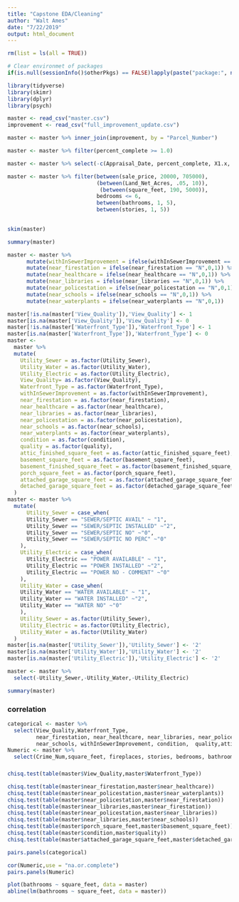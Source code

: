 ```yaml
---
title: "Capstone EDA/Cleaning"
author: "Walt Ames"
date: "7/22/2019"
output: html_document
---
```



```r

rm(list = ls(all = TRUE)) 

# Clear environmet of packages
if(is.null(sessionInfo()$otherPkgs) == FALSE)lapply(paste("package:", names(sessionInfo()$otherPkgs), sep=""), detach, character.only = TRUE, unload = TRUE)
```

```r
library(tidyverse)
library(skimr)
library(dplyr)
library(psych)
```

```r
master <- read_csv("master.csv")
improvement <- read_csv("full_improvement_update.csv")
```

```r
master <- master %>% inner_join(improvement, by = "Parcel_Number")
```


```r
master <- master %>% filter(percent_complete >= 1.0)
```

```r
master <- master %>% select(-c(Appraisal_Date, percent_complete, X1.x, X1.y, row_num))
```

```r
master <- master %>% filter(between(sale_price, 20000, 705000),
                            (between(Land_Net_Acres, .05, 10)),
                             (between(square_feet, 190, 5000)),
                            bedrooms <= 6,
                            between(bathrooms, 1, 5),
                            between(stories, 1, 5))
                          
```


```r
skim(master)
```

```r
summary(master)
```

```r
master <- master %>%
      mutate(withInSewerImprovement = ifelse(withInSewerImprovement == "N",0,1)) %>%
      mutate(near_firestation = ifelse(near_firestation == "N",0,1)) %>%
      mutate(near_healthcare = ifelse(near_healthcare == "N",0,1)) %>%
      mutate(near_libraries = ifelse(near_libraries == "N",0,1)) %>%
      mutate(near_policestation = ifelse(near_policestation == "N",0,1)) %>%
      mutate(near_schools = ifelse(near_schools == "N",0,1)) %>%
      mutate(near_waterplants = ifelse(near_waterplants == "N",0,1))
```



```r
master[!is.na(master['View_Quality']),'View_Quality'] <- 1
master[is.na(master['View_Quality']),'View_Quality'] <- 0
master[!is.na(master['Waterfront_Type']),'Waterfront_Type'] <- 1
master[is.na(master['Waterfront_Type']),'Waterfront_Type'] <- 0
master <- 
  master %>%
  mutate(
    Utility_Sewer = as.factor(Utility_Sewer),
    Utility_Water = as.factor(Utility_Water),
    Utility_Electric = as.factor(Utility_Electric),
    View_Quality= as.factor(View_Quality),
    Waterfront_Type = as.factor(Waterfront_Type),
    withInSewerImprovement = as.factor(withInSewerImprovement),
    near_firestation = as.factor(near_firestation),
    near_healthcare = as.factor(near_healthcare),
    near_libraries = as.factor(near_libraries),
    near_policestation = as.factor(near_policestation),
    near_schools = as.factor(near_schools),
    near_waterplants = as.factor(near_waterplants),
    condition = as.factor(condition),
    quality = as.factor(quality),
    attic_finished_square_feet = as.factor(attic_finished_square_feet),
    basement_square_feet = as.factor(basement_square_feet),
    basement_finished_square_feet = as.factor(basement_finished_square_feet),
    porch_square_feet = as.factor(porch_square_feet),
    attached_garage_square_feet = as.factor(attached_garage_square_feet),
    detached_garage_square_feet = as.factor(detached_garage_square_feet)
  )
master <- master %>%
  mutate(
      Utility_Sewer = case_when(
      Utility_Sewer == "SEWER/SEPTIC AVAIL" ~ "1",
      Utility_Sewer == "SEWER/SEPTIC INSTALLED" ~"2",
      Utility_Sewer == "SEWER/SEPTIC NO" ~"0",
      Utility_Sewer == "SEWER/SEPTIC NO PERC" ~"0"
    ),
    Utility_Electric = case_when(
      Utility_Electric == "POWER AVAILABLE" ~ "1",
      Utility_Electric == "POWER INSTALLED" ~"2",
      Utility_Electric == "POWER NO - COMMENT" ~"0"
    ),
    Utility_Water = case_when(
    Utility_Water == "WATER AVAILABLE" ~ "1",
    Utility_Water == "WATER INSTALLED" ~"2",
    Utility_Water == "WATER NO" ~"0"
    ),
    Utility_Sewer = as.factor(Utility_Sewer),
    Utility_Electric = as.factor(Utility_Electric),
    Utility_Water = as.factor(Utility_Water)
  )
master[is.na(master['Utility_Sewer']),'Utility_Sewer'] <- '2'
master[is.na(master['Utility_Water']),'Utility_Water'] <- '2'
master[is.na(master['Utility_Electric']),'Utility_Electric'] <- '2'
```

```r
master <- master %>%
  select(-Utility_Sewer,-Utility_Water,-Utility_Electric)
```

```r
summary(master)
```
### correlation 

```r

categorical <- master %>%
  select(View_Quality,Waterfront_Type, 
         near_firestation, near_healthcare, near_libraries, near_policestation, near_waterplants,
         near_schools, withInSewerImprovement, condition,  quality,attic_finished_square_feet,basement_square_feet,porch_square_feet,attached_garage_square_feet,detached_garage_square_feet)
Numeric <- master %>%
  select(Crime_Num,square_feet, fireplaces, stories, bedrooms, bathrooms,year_built, sale_price)
```

### 
```r
chisq.test(table(master$View_Quality,master$Waterfront_Type))
```

```r
chisq.test(table(master$near_firestation,master$near_healthcare))
chisq.test(table(master$near_policestation,master$near_waterplants))
chisq.test(table(master$near_policestation,master$near_firestation))
chisq.test(table(master$near_libraries,master$near_firestation))
chisq.test(table(master$near_policestation,master$near_libraries))
chisq.test(table(master$near_libraries,master$near_schools))
chisq.test(table(master$porch_square_feet,master$basement_square_feet))
chisq.test(table(master$condition,master$quality))
chisq.test(table(master$attached_garage_square_feet,master$detached_garage_square_feet))
```

```r
pairs.panels(categorical)

```


```r

cor(Numeric,use = "na.or.complete")
pairs.panels(Numeric)
```


```r
plot(bathrooms ~ square_feet, data = master)
abline(lm(bathrooms ~ square_feet, data = master))
```

